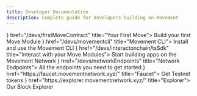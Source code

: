 ```yaml
---
title: Developer Documentation
description: Complete guide for developers building on Movement
---
```




<Cards>
  <MovementCard icon={<MovementIcon />} href="/devs/firstMoveContract" title="Your First Move">
    Build your first Move Module
  </MovementCard>
  <MovementCard icon={<MovementIcon />} href="/devs/movementcli" title="Movement CLI">
    Install and use the Movement CLI
  </MovementCard>
  <MovementCard icon={<MovementIcon />} href="/devs/interactonchain/tsSdk" title="Interact with your Move Modules">
    Start building apps on the Movement Network
  </MovementCard>
  <MovementCard icon={<MovementIcon />} href="/devs/networkEndpoints" title="Network Endpoints">
    All the endpoints you need to get started
  </MovementCard>
  <MovementCard icon={<MovementIcon />} href="https://faucet.movementnetwork.xyz/" title="Faucet">
    Get Testnet tokens
  </MovementCard>
  <MovementCard icon={<MovementIcon />} href="https://explorer.movementnetwork.xyz/" title="Explorer">
    Our Block Explorer
  </MovementCard>
</Cards>